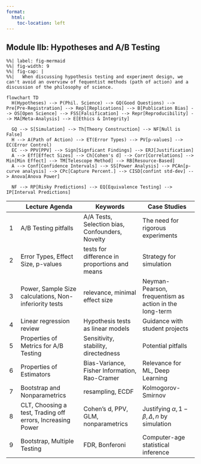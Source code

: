 ```yaml
---
format:
  html:
    toc-location: left
---
```


## Module IIb: Hypotheses and A/B Testing

::: {.column-page-inset-right}

```mermaid
%%| label: fig-mermaid
%%| fig-width: 9
%%| fig-cap: | 
%%|   When discussing hypothesis testing and experiment design, we can't avoid an overview of fequentist methods (path of action) and a discussion of the philosophy of science.

flowchart TD
  H(Hypotheses) --> P(Phil. Science) --> GQ(Good Questions) --> Pre[Pre-Registration] --> Repl[Replications] --> B[Publication Bias] --> OS[Open Science] --> FSS[Falsification] --> Repr[Reproducibility] --> MA[Meta-Analysis] --> E[Ethics & Integrity]

  GQ --> S[Simulation] --> Th[Theory Construction] --> NF[Null is False]
  H --> A(Path of Action) --> ET(Error Types) --> PV[p-values] --> EC(Error Control)
  EC --> PPV[PPV] --> Sign[Signficant Findings] --> ERJ[Justification]
  A --> Eff[Effect Sizes] --> Ch[Cohen's d] --> Corr[Correlations] --> Min[Min Effect] --> TM[Telescope Method] --> RB[Resource-Based]
  A --> Conf[Confidence Intervals] --> SS[Power Analysis] --> PCAn[p-curve analysis] --> CPc[Capture Percent.] --> CISD[confint std-dev] --> Anova[Anova Power]

  NF --> RP[Risky Predictions] --> EQ[Equivalence Testing] --> IP[Interval Predictions]

```
:::



::: {.column-page-inset-right}

|   | Lecture Agenda                      | Keywords  | Case Studies |
|---|----------------|---------------|--------------|
| 1 | A/B Testing pitfalls | A/A Tests, Selection bias, Confounders, Novelty | The need for rigorous experiments |
| 2 | Error Types, Effect Size, p-values | tests for difference in proportions and means | Strategy for simulation |
| 3 | Power, Sample Size calculations, Non-inferiority tests | relevance, minimal effect size | Neyman-Pearson, frequentism as action in the long-term |
| 4 | Linear regression review | Hypothesis tests as linear models | Guidance with student projects |
| 5 | Properties of Metrics for A/B Testing | Sensitivity, stability, directedness | Potential pitfalls |
| 6 | Properties of Estimators | Bias-Variance, Fisher Information, Rao-Cramer | Relevance for ML, Deep Learning |
| 7 | Bootstrap and Nonparametrics | resampling, ECDF |  Kolmogorov-Smirnov |
| 8 | CLT, Choosing a test, Trading off errors, Increasing Power | Cohen's d, PPV, GLM, nonparametrics | Justifying $\alpha, 1 - \beta, \Delta, n$ by simulation |
| 9 | Bootstrap, Multiple Testing | FDR, Bonferoni | Computer-age statistical inference |

:::
